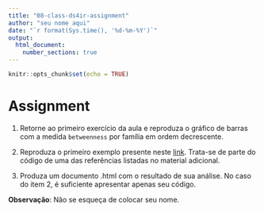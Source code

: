 ```yaml
---
title: "08-class-ds4ir-assignment"
author: "seu nome aqui"
date: "`r format(Sys.time(), '%d-%m-%Y')`"
output: 
  html_document:
    number_sections: true
---
```


```r
knitr::opts_chunk$set(echo = TRUE)
```

# Assignment {-}

1. Retorne ao primeiro exercício da aula e reproduza o gráfico de barras com a medida
`betweenness` por família em ordem decrescente.

2. Reproduza o primeiro exemplo presente neste [link](https://raw.githubusercontent.com/jalapic/rmeetup_examples/master/networkD3_forceNetwork.R). 
Trata-se de parte do código de uma das referências listadas no material adicional.

3. Produza um documento .html com o resultado de sua análise. No caso do item 2, é suficiente apresentar apenas seu código.

**Observação**: Não se esqueça de colocar seu nome.